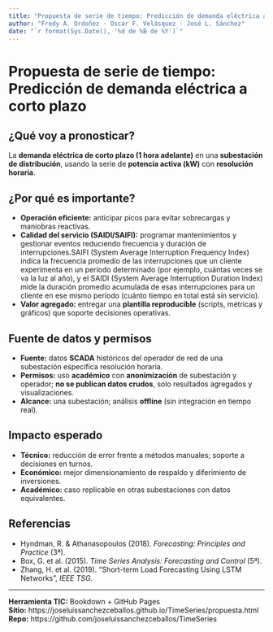```yaml
---
title: "Propuesta de serie de tiempo: Predicción de demanda eléctrica a corto plazo"
author: "Fredy A. Ordoñez · Oscar F. Velásquez · José L. Sánchez"
date: "`r format(Sys.Date(), '%d de %B de %Y')`"
---
```


# Propuesta de serie de tiempo: Predicción de demanda eléctrica a corto plazo {#propuesta}

## ¿Qué voy a pronosticar?
La **demanda eléctrica de corto plazo (1 hora adelante)** en una **subestación de distribución**, usando la serie de **potencia activa (kW)** con **resolución horaria**.

## ¿Por qué es importante?
- **Operación eficiente:** anticipar picos para evitar sobrecargas y maniobras reactivas.
- **Calidad del servicio (SAIDI/SAIFI):** programar mantenimientos y gestionar eventos reduciendo frecuencia y duración de interrupciones.SAIFI (System Average Interruption Frequency Index) indica la frecuencia promedio de las interrupciones que un cliente experimenta en un período determinado (por ejemplo, cuántas veces se va la luz al año), y el SAIDI (System Average Interruption Duration Index) mide la duración promedio acumulada de esas interrupciones para un cliente en ese mismo período (cuánto tiempo en total está sin servicio). 
- **Valor agregado:** entregar una **plantilla reproducible** (scripts, métricas y gráficos) que soporte decisiones operativas.

## Fuente de datos y permisos
- **Fuente:** datos **SCADA** históricos del operador de red de una subestación específica resolución horaria.
- **Permisos:** uso **académico** con **anonimización** de subestación y operador; **no se publican datos crudos**, solo resultados agregados y visualizaciones.
- **Alcance:** una subestación; análisis **offline** (sin integración en tiempo real).

## Impacto esperado
- **Técnico:** reducción de error frente a métodos manuales; soporte a decisiones en turnos.
- **Económico:** mejor dimensionamiento de respaldo y diferimiento de inversiones.
- **Académico:** caso replicable en otras subestaciones con datos equivalentes.

## Referencias
- Hyndman, R. & Athanasopoulos (2018). *Forecasting: Principles and Practice* (3ª).
- Box, G. et al. (2015). *Time Series Analysis: Forecasting and Control* (5ª).
- Zhang, H. et al. (2019). “Short-term Load Forecasting Using LSTM Networks”, *IEEE TSG*.

---

**Herramienta TIC:** Bookdown + GitHub Pages  
**Sitio:** https://joseluissanchezceballos.github.io/TimeSeries/propuesta.html  
**Repo:**  https://github.com/joseluissanchezceballos/TimeSeries
